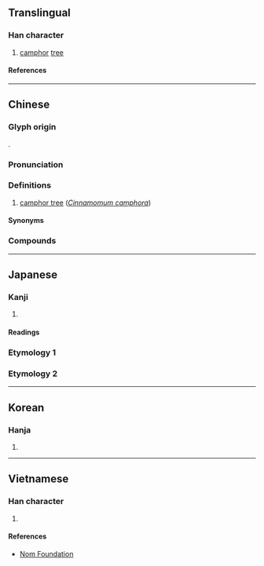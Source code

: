{{character info}}
==Translingual==

===Han character===
{{Han char|rn=75|rad=木|as=11|sn=15|four=40946|canj=DYTJ|ids=⿰木章}}

# [[camphor]] [[tree]]

====References====
{{Han ref|kx=0550.210|dkj=15451|dj=0939.010|hdz=21284.020|uh=6A1F}}

----

==Chinese==
{{zh-forms}}

===Glyph origin===
{{Han etym}}
{{Han compound|木|t1=tree|章|ls=psc|c1=s|c2=p}}.

===Pronunciation===
{{zh-pron
|m=zhāng
|c=zoeng1
|mn=xm,qz,tp,kh,tc,hc,lk,sx,yl,km,mg:chiuⁿ/zz,tn:chioⁿ/xm,qz,tw:chiong/zz:chiang
|mn_note=chiuⁿ/chioⁿ - vernacular; chiong/chiang - literary
|mc=y
|oc=y
|ma=
|cat=n
}}

===Definitions===
{{zh-hanzi}}

# [[camphor tree]] (''[[Cinnamomum camphora]]'')

====Synonyms====
{{zh-dial|樟樹}}

===Compounds===
{{zh-der|栳樟|樟腦|樟腦丸|樟腦油|樟腦精|樟蠶|香樟|黃樟素|樟樹|樟村坪|黑樟溝}}

----

==Japanese==

===Kanji===
{{ja-kanji|grade=|rs=木11}}

# {{rfdef|ja|sort=木11}}

====Readings====
{{ja-readings
|goon=しょう
|kanon=しょう
|kun=くす-, くすのき-
}}

===Etymology 1===
{{ja-kanjitab|くす|yomi=k}}
{{ja-see|くす}}

===Etymology 2===
{{ja-kanjitab|くすのき|yomi=k}}
{{ja-see|くすのき}}

----

==Korean==

===Hanja===
{{ko-hanja|장}}

# {{rfdef|ko|sort=木11}}

----

==Vietnamese==

===Han character===
{{vi-readings|rs=木11|reading=chương}}

# {{rfdef|vi|sort=木11}}

====References====
* [http://nomfoundation.org/common/nom_details.php?codepoint=6a1f Nom Foundation]